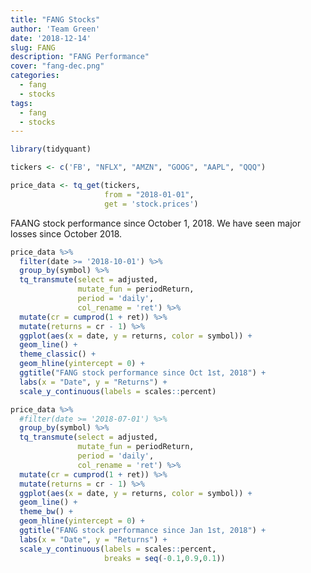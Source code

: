 ```yaml
---
title: "FANG Stocks"
author: 'Team Green'
date: '2018-12-14'
slug: FANG
description: "FANG Performance"
cover: "fang-dec.png"
categories:
  - fang
  - stocks
tags:
  - fang
  - stocks
---
```


```r

library(tidyquant)

tickers <- c('FB', "NFLX", "AMZN", "GOOG", "AAPL", "QQQ")

price_data <- tq_get(tickers,
                     from = "2018-01-01",
                     get = 'stock.prices')

```

FAANG stock performance since October 1, 2018. We have seen major losses since October 2018.

```r

price_data %>%
  filter(date >= '2018-10-01') %>%
  group_by(symbol) %>%
  tq_transmute(select = adjusted,
               mutate_fun = periodReturn,
               period = 'daily',
               col_rename = 'ret') %>%
  mutate(cr = cumprod(1 + ret)) %>%
  mutate(returns = cr - 1) %>%
  ggplot(aes(x = date, y = returns, color = symbol)) +
  geom_line() +
  theme_classic() +
  geom_hline(yintercept = 0) +
  ggtitle("FANG stock performance since Oct 1st, 2018") +
  labs(x = "Date", y = "Returns") +
  scale_y_continuous(labels = scales::percent)

```



```r

price_data %>%
  #filter(date >= '2018-07-01') %>%
  group_by(symbol) %>%
  tq_transmute(select = adjusted,
               mutate_fun = periodReturn,
               period = 'daily',
               col_rename = 'ret') %>%
  mutate(cr = cumprod(1 + ret)) %>%
  mutate(returns = cr - 1) %>%
  ggplot(aes(x = date, y = returns, color = symbol)) +
  geom_line() +
  theme_bw() +
  geom_hline(yintercept = 0) +
  ggtitle("FANG stock performance since Jan 1st, 2018") +
  labs(x = "Date", y = "Returns") +
  scale_y_continuous(labels = scales::percent,
                     breaks = seq(-0.1,0.9,0.1))

```




